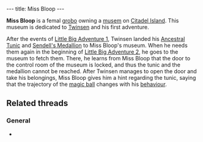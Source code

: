 ---
title: Miss Bloop
---

{{twinsunica import}}{{Infobox Character
 |image=Miss Bloop.jpg
 |race=grobo
 |gender=female
 |size=average
 |age=adult
 |magical=no
 |lba1=
 |lba2=yes
 |alignment=neutral
 |occupation=
 |requires=
 |amount=
 |fam1=
 |fam2=
 |planet=
 |island=
 |building=
}}

'''Miss Bloop''' is a femal [[grobo]] owning a [[Miss Bloop's Private Museum|musem]] on [[Citadel Island]]. This museum is dedicated to [[Twinsen]] and his first adventure.

After the events of [[Little Big Adventure 1]], Twinsen landed his [[Ancestral Tunic]] and [[Sendell's Medallion]] to Miss Bloop's museum. When he needs them again in the beginning of [[Little Big Adventure 2]], he goes to the museum to fetch them. There, he learns from Miss Bloop that the door to the control room of the museum is locked, and thus the tunic and the medallion cannot be reached. After Twinsen manages to open the door and take his belongings, Miss Bloop gives him a hint regarding the tunic, saying that the trajectory of the [[magic ball]] changes with his [[behaviour]].

==Related threads==
===General===
* {{thread|id=7972|title=Families}}

<!-- remove these category links when they're all automated by categorizers...
[[Category:Grobos]]
[[Category:Female characters]]
[[Category:Average characters]]
[[Category:Adult characters]]
[[Category:Citadel Island inhabitants]] -->